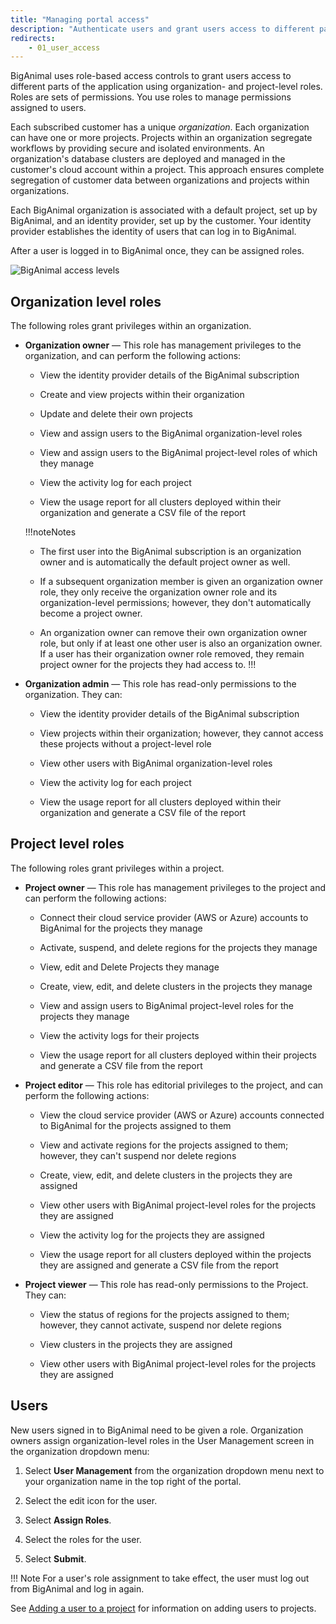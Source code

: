 ```yaml
---
title: "Managing portal access"
description: "Authenticate users and grant users access to different parts of the application"
redirects:
    - 01_user_access
---
```


BigAnimal uses role-based access controls to grant users access to different parts of the application using organization- and project-level roles. Roles are sets of permissions. You use roles to manage permissions assigned to users.

Each subscribed customer has a unique *organization*. Each organization can have one or more projects. Projects within an organization segregate workflows by providing secure and isolated environments. An organization's database clusters are deployed and managed in the customer's cloud account within a project. This approach ensures complete segregation of customer data between organizations and projects within organizations.

Each BigAnimal organization is associated with a default project, set up by BigAnimal, and an identity provider, set up by the customer. Your identity provider establishes the identity of users that can log in to BigAnimal. 

After a user is logged in to BigAnimal once, they can be assigned roles. 

![*BigAnimal access levels*](images/projects.png)

## Organization level roles
The following roles grant privileges within an organization.

- **Organization owner** &mdash; This role has management privileges to the organization, and can perform the following actions:
  - View the identity provider details of the BigAnimal subscription

  - Create and view projects within their organization
  - Update and delete their own projects
  - View and assign users to the BigAnimal organization-level roles
  - View and assign users to the BigAnimal project-level roles of which they manage
  - View the activity log for each project
  - View the usage report for all clusters deployed within their organization and generate a CSV file of the report 

  !!!noteNotes
     - The first user into the BigAnimal subscription is an organization owner and is automatically the default project owner as well. 

     - If a subsequent organization member is given an organization owner role, they only receive the organization owner role and its organization-level permissions; however, they don't automatically become a project owner. 
     - An organization owner can remove their own organization owner role, but only if at least one other user is also an organization owner. If a user has their organization owner role removed, they remain project owner for the projects they had access to.
  !!!

- **Organization admin** &mdash; This role has read-only permissions to the organization.  They can:
  - View the identity provider details of the BigAnimal subscription

  - View projects within their organization; however, they cannot access these projects without a project-level role
  - View other users with BigAnimal organization-level roles
  - View the activity log for each project
  - View the usage report for all clusters deployed within their organization and generate a CSV file of the report 


## Project level roles

The following roles grant privileges within a project.

- **Project owner** &mdash; This role has management privileges to the project and can perform the following actions:

  - Connect their cloud service provider (AWS or Azure) accounts to BigAnimal for the projects they manage

  - Activate, suspend, and delete regions for the projects they manage
  - View, edit and Delete Projects they manage
  - Create, view, edit, and delete clusters in the projects they manage
  - View and assign users to BigAnimal project-level roles for the projects they manage
  - View the activity logs for their projects
  - View the usage report for all clusters deployed within their projects and generate a CSV file from the report

- **Project editor**  &mdash; This role has editorial privileges to the project, and can perform the following actions:

  - View the cloud service provider (AWS or Azure) accounts connected to BigAnimal for the projects assigned to them

  - View and activate regions for the projects assigned to them; however, they can't suspend nor delete regions
  - Create, view, edit, and delete clusters in the projects they are assigned
  - View other users with BigAnimal project-level roles for the projects they are assigned
  - View the activity log for the projects they are assigned
  - View the usage report for all clusters deployed within the projects they are assigned and generate a CSV file from the report

- **Project viewer**  &mdash; This role has read-only permissions to the Project.  They can:

  - View the status of regions for the projects assigned to them; however, they cannot activate, suspend nor delete regions
  
  - View clusters in the projects they are assigned
  - View other users with BigAnimal project-level roles for the projects they are assigned


## Users

New users signed in to BigAnimal need to be given a role. Organization owners assign organization-level roles in the User Management screen in the organization dropdown menu:


1.  Select **User Management** from the organization dropdown menu next to your organization name in the top right of the portal.

2.  Select the edit icon for the user.

3.  Select **Assign Roles**.

4.  Select the roles for the user.

5.  Select **Submit**.

!!! Note
    For a user's role assignment to take effect, the user must log out from BigAnimal and log in again.

See [Adding a user to a project](/biganimal/release/administering_cluster/projects.mdx) for information on adding users to projects.